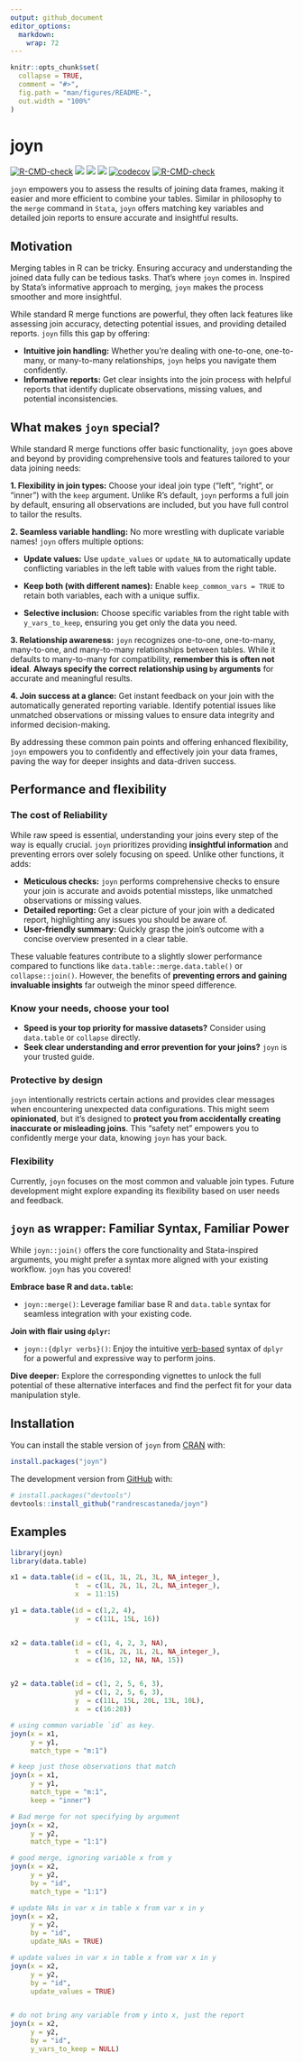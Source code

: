```yaml
---
output: github_document
editor_options: 
  markdown: 
    wrap: 72
---
```


```r
knitr::opts_chunk$set(
  collapse = TRUE,
  comment = "#>",
  fig.path = "man/figures/README-",
  out.width = "100%"
)
```

# joyn

<!-- badges: start -->

[![R-CMD-check](https://github.com/randrescastaneda/joyn/workflows/R-CMD-check/badge.svg/)](https://github.com/randrescastaneda/joyn/actions/)
[![](https://www.r-pkg.org/badges/version/joyn?color=orange)](https://cran.r-project.org/package=joyn/)
[![](https://img.shields.io/badge/devel%20version-0.1.4-blue.svg)](https://github.com/randrescastaneda/joyn)
[![](https://img.shields.io/badge/lifecycle-maturing-green.svg)](https://lifecycle.r-lib.org/articles/stages.html#maturing)
[![codecov](https://codecov.io/gh/randrescastaneda/joyn/branch/master/graph/badge.svg)](https://app.codecov.io/gh/randrescastaneda/joyn?branch=master)
<!-- `r badger::badge_cran_release("joyn", "orange")` -->
<!-- `r badger::badge_devel("randrescastaneda/joyn", "blue")` -->
<!-- `r badger::badge_lifecycle("maturing", "green")` -->
[![R-CMD-check](https://github.com/randrescastaneda/joyn/actions/workflows/R-CMD-check.yaml/badge.svg)](https://github.com/randrescastaneda/joyn/actions/workflows/R-CMD-check.yaml)

<!-- badges: end -->

`joyn` empowers you to assess the results of joining data frames, making it easier and more efficient to combine your tables. Similar in philosophy to the `merge` command in `Stata`, `joyn` offers matching key variables and detailed join reports to ensure accurate and insightful results.

## Motivation

Merging tables in R can be tricky. Ensuring accuracy and understanding the joined data fully can be tedious tasks. That's where `joyn` comes in. Inspired by Stata's informative approach to merging, `joyn` makes the process smoother and more insightful.

While standard R merge functions are powerful, they often lack features like assessing join accuracy, detecting potential issues, and providing detailed reports. `joyn` fills this gap by offering:

* **Intuitive join handling:** Whether you're dealing with one-to-one, one-to-many, or many-to-many relationships, `joyn` helps you navigate them confidently.
* **Informative reports:** Get clear insights into the join process with helpful reports that identify duplicate observations, missing values, and potential inconsistencies.

## What makes `joyn` special?

While standard R merge functions offer basic functionality, `joyn` goes above and beyond by providing comprehensive tools and features tailored to your data joining needs:

**1. Flexibility in join types:** Choose your ideal join type ("left", "right", or "inner") with the `keep` argument. Unlike R's default, `joyn` performs a full join by default, ensuring all observations are included, but you have full control to tailor the results.

**2. Seamless variable handling:** No more wrestling with duplicate variable names! `joyn` offers multiple options:

* **Update values:** Use `update_values` or `update_NA` to automatically update conflicting variables in the left table with values from the right table.

* **Keep both (with different names):** Enable `keep_common_vars = TRUE` to retain both variables, each with a unique suffix.

* **Selective inclusion:** Choose specific variables from the right table with `y_vars_to_keep`, ensuring you get only the data you need.

**3. Relationship awareness:** `joyn` recognizes one-to-one, one-to-many, many-to-one, and many-to-many relationships between tables. While it defaults to many-to-many for compatibility, **remember this is often not ideal**. **Always specify the correct relationship using `by` arguments** for accurate and meaningful results.

**4. Join success at a glance:** Get instant feedback on your join with the automatically generated reporting variable. Identify potential issues like unmatched observations or missing values to ensure data integrity and informed decision-making.

By addressing these common pain points and offering enhanced flexibility, `joyn` empowers you to confidently and effectively join your data frames, paving the way for deeper insights and data-driven success.


## Performance and flexibility

### The cost of Reliability

While raw speed is essential, understanding your joins every step of the way is equally crucial. `joyn` prioritizes providing **insightful information** and preventing errors over solely focusing on speed. Unlike other functions, it adds:

* **Meticulous checks:** `joyn` performs comprehensive checks to ensure your join is accurate and avoids potential missteps, like unmatched observations or missing values.
* **Detailed reporting:** Get a clear picture of your join with a dedicated report, highlighting any issues you should be aware of.
* **User-friendly summary:** Quickly grasp the join's outcome with a concise overview presented in a clear table.

These valuable features contribute to a slightly slower performance compared to functions like `data.table::merge.data.table()` or `collapse::join()`. However, the benefits of **preventing errors and gaining invaluable insights** far outweigh the minor speed difference.

### Know your needs, choose your tool

* **Speed is your top priority for massive datasets?** Consider using `data.table` or `collapse` directly.
* **Seek clear understanding and error prevention for your joins?** `joyn` is your trusted guide.

### Protective by design

`joyn` intentionally restricts certain actions and provides clear messages when encountering unexpected data configurations. This might seem **opinionated**, but it's designed to **protect you from accidentally creating inaccurate or misleading joins**. This "safety net" empowers you to confidently merge your data, knowing `joyn` has your back.

### Flexibility

Currently, `joyn` focuses on the most common and valuable join types. Future development might explore expanding its flexibility based on user needs and feedback.

## `joyn` as wrapper: Familiar Syntax, Familiar Power

While `joyn::join()` offers the core functionality and Stata-inspired arguments, you might prefer a syntax more aligned with your existing workflow. `joyn` has you covered!

**Embrace base R and `data.table`:**

* `joyn::merge()`: Leverage familiar base R and `data.table` syntax for seamless integration with your existing code.

**Join with flair using `dplyr`:**

* `joyn::{dplyr verbs}()`: Enjoy the intuitive [verb-based](https://dplyr.tidyverse.org/reference/mutate-joins.html) syntax of `dplyr` for a powerful and expressive way to perform joins.

**Dive deeper:** Explore the corresponding vignettes to unlock the full potential of these alternative interfaces and find the perfect fit for your data manipulation style.


## Installation

You can install the stable version of `joyn` from
[CRAN](https://CRAN.R-project.org) with:

``` r
install.packages("joyn")
```

The development version from [GitHub](https://github.com/) with:

``` r
# install.packages("devtools")
devtools::install_github("randrescastaneda/joyn")
```

## Examples

```r

library(joyn)
library(data.table)

x1 = data.table(id = c(1L, 1L, 2L, 3L, NA_integer_),
                t  = c(1L, 2L, 1L, 2L, NA_integer_),
                x  = 11:15)

y1 = data.table(id = c(1,2, 4),
                y  = c(11L, 15L, 16))


x2 = data.table(id = c(1, 4, 2, 3, NA),
                t  = c(1L, 2L, 1L, 2L, NA_integer_),
                x  = c(16, 12, NA, NA, 15))


y2 = data.table(id = c(1, 2, 5, 6, 3),
                yd = c(1, 2, 5, 6, 3),
                y  = c(11L, 15L, 20L, 13L, 10L),
                x  = c(16:20))

# using common variable `id` as key.
joyn(x = x1, 
     y = y1,
     match_type = "m:1")

# keep just those observations that match
joyn(x = x1, 
     y = y1, 
     match_type = "m:1",
     keep = "inner")

# Bad merge for not specifying by argument
joyn(x = x2, 
     y = y2,
     match_type = "1:1")

# good merge, ignoring variable x from y
joyn(x = x2, 
     y = y2,
     by = "id",
     match_type = "1:1")

# update NAs in var x in table x from var x in y
joyn(x = x2, 
     y = y2, 
     by = "id", 
     update_NAs = TRUE)

# update values in var x in table x from var x in y
joyn(x = x2, 
     y = y2, 
     by = "id", 
     update_values = TRUE)


# do not bring any variable from y into x, just the report
joyn(x = x2, 
     y = y2, 
     by = "id", 
     y_vars_to_keep = NULL)

```
